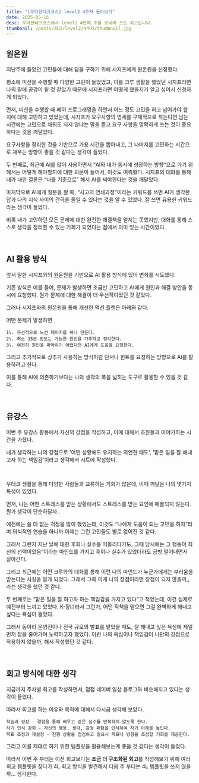 ```yaml
---
title: "[우아한테크코스] level2 4주차 돌아보기"
date: 2025-05-16
desc: 우아한테크코스에서 level2 4번째 주를 보내며 쓰는 회고입니다.
thumbnail: /posts/회고/level2/4주차/thumbnail.jpg
---
```


## 원온원

지난주에 들었던 고민들에 대해 답을 구하기 위해 시지프에게 원온원을 신청했다.

평소에 미션을 수행할 때 다양한 고민이 들었었고, 이를 크루 생활을 했었던 시지프라면 나의 말에 공감이 될 것 같았기 때문에 시지프라면 어떻게 했을지가 알고 싶어서 신청하게 되었다.

먼저, 미션을 수행할 때 페어 프로그래밍을 하면서 어느 정도 고민을 하고 넘어가야 할 지에 대해 고민하고 있었는데, 시지프가 요구사항의 명세를 구체적으로 적는다면 남는 시간에는 고민으로 채워도 되지 않냐는 말을 듣고 요구 사항을 명확하게 쓰는 것이 중요하다는 것을 깨달았다.

요구사항을 정리한 것을 기반으로 가용 시간을 뽑아내고, 그 나머지를 고민하는 시간으로 채우는 방향이 좋을 것 같다는 생각이 들었다.

두 번째로, 최근에 AI를 많이 사용하면서 “AI와 내가 동시에 성장하는 방향”으로 가기 위해서는 어떻게 해야할지에 대한 의문이 들어서, 이것도 여쭤봤다. 시지프의 대화를 통해 내가 내린 결론은 “나를 기준으로” 해서 AI를 써야한다는 것을 깨달았다.

마지막으로 AI에게 질문을 할 때, “사고의 연쇄과정”이라는 키워드를 쓰면 AI가 생각한 답과 나의 지식 사이의 간극을 줄일 수 있다는 것을 알 수 있었다. 잘 쓰면 유용한 키워드라는 생각이 들었다.

비록 내가 고민하던 모든 문제에 대한 완전한 해결책을 얻지는 못했지만, 대화를 통해 스스로 생각을 정리할 수 있는 기회가 되었다는 점에서 의미 있는 시간이었다.

<br />

## AI 활용 방식

앞서 말한 시지프와의 원온원을 기반으로 AI 활용 방식에 있어 변화를 시도했다.

기존 방식은 예를 들어, 문제가 발생하면 조금만 고민하고 AI에게 원인과 해결 방안을 동시에 요청했다. 뭔가 문제에 대한 해결이 더 우선적이었던 것 같았다.

그러나 시지프와의 원온원을 통해 개선한 액션 플랜은 아래와 같다.

어떤 문제가 발생하면

```
1\. 우선적으로 노션 페이지를 하나 만든다.
2\. 최소 15분 정도는 가능한 원인을 가추하고 정리한다.
3\. 여전히 원인을 파악하기 어렵다면 AI에게 도움을 요청한다.
```

그리고 추가적으로 상추가 사용하는 방식처럼 단서나 힌트를 요청하는 방향으로 AI를 활용하려고 한다.

이를 통해 AI에 의존하기보다는 나의 생각의 폭을 넓히는 도구로 활용할 수 있을 것 같다.

<br />

## 유강스

이번 주 유강스 활동에서 자신의 강점을 작성하고, 이에 대해서 조원들과 이야기하는 시간을 가졌다.

내가 생각하는 나의 강점으로 '어떤 상황에도 유지하는 의연한 태도', '맡은 일을 잘 해내고자 하는 책임감'이라고 생각해서 시트에 작성했다.

<br />

우테코 생활을 통해 다양한 사람들과 교류하는 기회가 많은데, 이때 깨달은 나의 몇가지 특성이 있었다.

먼저, 나는 어떤 스트레스를 받는 상황에서도 스트레스를 받는 요인에 매몰되지 않는다. 뭔가 생각이 단순하달까..

예전에는 쓸 데 없는 걱정을 많이 했었는데, 이것도 “나에게 도움이 되는 고민을 하자”라며 의식적인 연습을 하니까 이제는 그런 고민들도 별로 없어진 것 같다.

그래서 그런지 지난 날에 대한 후회나 실수를 떠올리다가도, 그때 당시에는 그 행동이 최선의 선택이었음”이라는 마인드를 가지고 후회나 실수가 있었더라도 금방 털어내면서 살아간다.

그리고 최근에는 어떤 크루와의 대화를 통해 이런 나의 마인드가 누군가에게는 부러움을 받는다는 사실을 알게 되었다. 그래서 그때 이게 나의 장점이라면 장점이 되지 않을까,, 라는 생각을 했던 것 같다.

두 번째로는 “맡은 일을 잘 하고자 하는 책임감을 가지고 있다”고 적었는데, 이건 실제로 예전부터 느끼고 있었다. K-장녀라서 그런가, 어떤 직책을 맡으면 그걸 완벽하게 해내고 싶다는 욕심이 들었다.

그래서 동아리 운영진이나 전국 규모의 발표를 맡았을 때도, 잘 해내고 싶은 욕심에 제일 먼저 잠을 줄여가며 노력하고자 했었다. 이런 나의 욕심이나 책임감이 나만의 강점으로 작용하지 않을까, 해서 작성했던 것 같다.

<br />

## 회고 방식에 대한 생각

지금까지 주차별 회고를 작성하면서, 점점 네이버 일상 블로그와 비슷해지고 있다는 생각이 들었다.

따라서 회고를 하는 이유와 목적에 대해서 다시금 생각해 보았다.

```
학습과 성장 - 경험을 통해 배우고 같은 실수를 반복하지 않도록 한다.
자기 인식 강화 - 자신의 행동, 생각, 감정 패턴을 인식하여 자기 이해를 높인다.
목표 조정과 재설정 - 진행 상황을 점검하고 필요시 목표나 방향을 조정할 기회를 제공한다.
```

그리고 이를 제대로 하기 위한 템플릿을 활용해보는게 좋을 것 같다는 생각이 들었다.

따라서 이번 주 부터는 이전 회고보다는 **조금 더 구조화된 회고**를 작성해보기 위해 여러 회고 템플릿을 찾다가 4L 회고 방식을 발견해서 다음 주 부터는 4L 템플릿을 쓰지 않을까… 생각한다.
